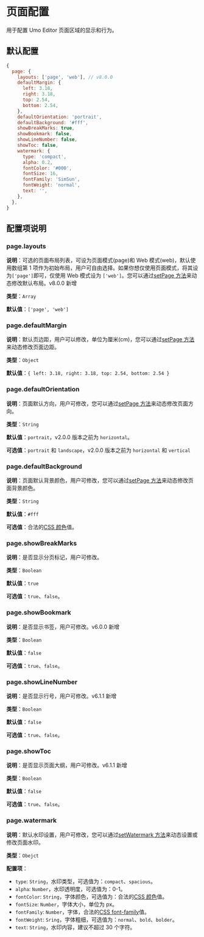 
# 页面配置

用于配置 Umo Editor 页面区域的显示和行为。

## 默认配置

```js
{
  page: {
    layouts: ['page', 'web'], // v8.0.0
    defaultMargin: {
      left: 3.18,
      right: 3.18,
      top: 2.54,
      bottom: 2.54,
    },
    defaultOrientation: 'portrait',
    defaultBackground: '#fff',
    showBreakMarks: true,
    showBookmark: false,
    showLineNumber: false,
    showToc: false,
    watermark: {
      type: 'compact',
      alpha: 0.2,
      fontColor: '#000',
      fontSize: 16,
      fontFamily: 'SimSun',
      fontWeight: 'normal',
      text: '',
    },
  },
}
```

## 配置项说明

### page.layouts

**说明**：可选的页面布局列表，可设为页面模式(page)和 Web 模式(web)，默认使用数组第 1 项作为初始布局，用户可自由选择。如果你想仅使用页面模式，将其设为`['page']`即可，仅使用 Web 模式设为 `['web']`。您可以通过[setPage 方法](../methods#setpage)来动态修改默认布局。<Badge theme="success">v8.0.0 新增</Badge>

**类型**：`Array`

**默认值**：`['page', 'web']`

### page.defaultMargin

**说明**：默认页边距，用户可以修改，单位为厘米(cm)，您可以通过[setPage 方法](../methods#setpage)来动态修改页面边距。

**类型**：`Object`

**默认值**：`{ left: 3.18, right: 3.18, top: 2.54, bottom: 2.54 }`

### page.defaultOrientation

**说明**：页面默认方向，用户可修改，您可以通过[setPage 方法](../methods#setpage)来动态修改页面方向。

**类型**：`String`

**默认值**：`portrait`，v2.0.0 版本之前为 `horizontal`。

**可选值**：`portrait` 和 `landscape`，v2.0.0 版本之前为 `horizontal` 和 `vertical`

### page.defaultBackground

**说明**：页面默认背景颜色，用户可修改，您可以通过[setPage 方法](../methods#setpage)来动态修改页面背景颜色。

**类型**：`String`

**默认值**：`#fff`

**可选值**：合法的[CSS 颜色](https://developer.mozilla.org/zh-CN/docs/Web/CSS/color_value)值。

### page.showBreakMarks

**说明**：是否显示分页标记，用户可修改。

**类型**：`Boolean`

**默认值**：`true`

**可选值**：`true`、`false`。

### page.showBookmark 

**说明**：是否显示书签，用户可修改。<Badge theme="success">v6.0.0 新增</Badge>

**类型**：`Boolean`

**默认值**：`false`

**可选值**：`true`、`false`。

### page.showLineNumber 

**说明**：是否显示行号，用户可修改。<Badge theme="success">v6.1.1 新增</Badge>

**类型**：`Boolean`

**默认值**：`false`

**可选值**：`true`、`false`。

### page.showToc 

**说明**：是否显示页面大纲，用户可修改。<Badge theme="success">v6.1.1 新增</Badge>

**类型**：`Boolean`

**默认值**：`false`

**可选值**：`true`、`false`。

### page.watermark

**说明**：默认水印设置，用户可修改，您可以通过[setWatermark 方法](../methods#setwatermark)来动态设置或修改页面水印。

**类型**：`Obejct`

**配置项**：

- `type`: `String`，水印类型，可选值为：`compact`、`spacious`。
- `alpha`: `Number`，水印透明度，可选值为：0-1。
- `fontColor`: `String`，字体颜色，可选值为：合法的[CSS 颜色](https://developer.mozilla.org/zh-CN/docs/Web/CSS/color_value)值。
- `fontSize`: `Number`，字体大小，单位为 px。
- `fontFamily`: `Number`，字体，合法的[CSS font-family](https://developer.mozilla.org/zh-CN/docs/Web/CSS/font-family)值。
- `fontWeight`: `Sring`，字体粗细，可选值为：`normal`、`bold`、`bolder`。
- `text`: `String`，水印内容，建议不超过 30 个字符。
